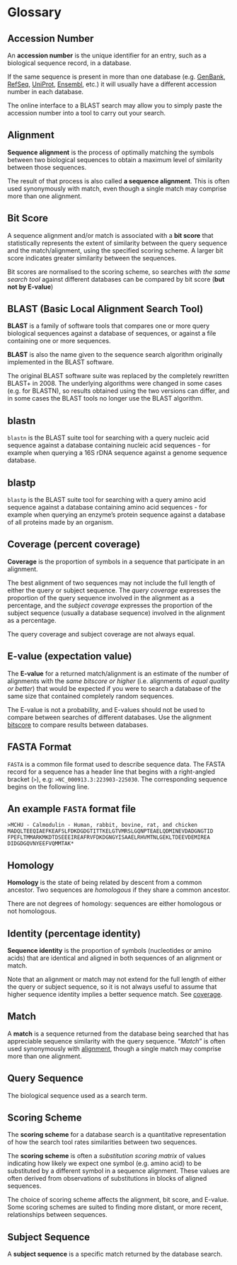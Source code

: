 # Glossary {.unnumbered}

## Accession Number

An **accession number** is the unique identifier for an entry, such as a biological sequence record, in a database. 

::: { .callout-note }
If the same sequence is present in more than one database (e.g. [GenBank](https://www.ncbi.nlm.nih.gov/), [RefSeq](https://www.ncbi.nlm.nih.gov/refseq/), [UniProt](https://www.uniprot.org/), [Ensembl](https://www.ensembl.org/index.html), etc.) it will usually have a different accession number in each database.
:::

::: { .callout-tip }
The online interface to a BLAST search may allow you to simply paste the accession number into a tool to carry out your search. 
:::

## Alignment

**Sequence alignment** is the process of optimally matching the symbols between two biological sequences to obtain a maximum level of similarity between those sequences.

The result of that process is also called **a sequence alignment**. This is often used synonymously with match, even though a single match may comprise more than one alignment.

## Bit Score

A sequence alignment and/or match is associated with a **bit score** that statistically represents the extent of similarity between the query sequence and the match/alignment, using the specified scoring scheme. A larger bit score indicates greater similarity between the sequences. 

::: { .callout-tip }
Bit scores are normalised to the scoring scheme, so searches _with the same search tool_ against different databases can be compared by bit score (**but not by E-value**)
:::

## BLAST (Basic Local Alignment Search Tool)

**BLAST** is a family of software tools that compares one or more query biological sequences against a database of sequences, or against a file containing one or more sequences. 

**BLAST** is also the name given to the sequence search algorithm originally implemented in the BLAST software.

::: { .callout-note }
The original BLAST software suite was replaced by the completely rewritten BLAST+ in 2008. The underlying algorithms were changed in some cases (e.g. for BLASTN), so results obtained using the two versions can differ, and in some cases the BLAST tools no longer use the BLAST algorithm.
:::

## blastn 

`blastn` is the BLAST suite tool for searching with a query nucleic acid sequence against a database containing nucleic acid sequences - for example when querying a 16S rDNA sequence against a genome sequence database.

## blastp

`blastp` is the BLAST suite tool for searching with a query amino acid sequence against a database containing amino acid sequences - for example when querying an enzyme's protein sequence against a database of all proteins made by an organism.

## Coverage (percent coverage)

**Coverage** is the proportion of symbols in a sequence that participate in an alignment.

::: { .callout-note }
The best alignment of two sequences may not include the full length of either the query or subject sequence. The _query coverage_ expresses the proportion of the query sequence involved in the alignment as a percentage, and the _subject coverage_ expresses the proportion of the subject sequence (usually a database sequence) involved in the alignment as a percentage. 
:::

::: { .callout-warning }
The query coverage and subject coverage are not always equal.
:::

## E-value (expectation value)

The **E-value** for a returned match/alignment is an estimate of the number of alignments with the _same bitscore or higher_ (i.e. alignments of _equal quality or better_) that would be expected if you were to search a database of the same size that contained completely random sequences. 

::: { .callout-important }
The E-value is not a probability, and E-values should not be used to compare between searches of different databases. Use the alignment [bitscore](#bitscore) to compare results between databases.
:::

## FASTA Format

`FASTA` is a common file format used to describe sequence data. The FASTA record for a sequence has a header line that begins with a right-angled bracket (`>`), e.g: `>NC_000913.3:223903-225030`. The corresponding sequence begins on the following line.

::: { .callout-note collapse="true" }
## An example `FASTA` format file

```
>MCHU - Calmodulin - Human, rabbit, bovine, rat, and chicken
MADQLTEEQIAEFKEAFSLFDKDGDGTITTKELGTVMRSLGQNPTEAELQDMINEVDADGNGTID
FPEFLTMMARKMKDTDSEEEIREAFRVFDKDGNGYISAAELRHVMTNLGEKLTDEEVDEMIREA
DIDGDGQVNYEEFVQMMTAK*
```
:::


## Homology

**Homology** is the state of being related by descent from a common ancestor. Two sequences are _homologous_ if they share a common ancestor. 

::: { .callout-important }
There are not degrees of homology: sequences are either homologous or not homologous.
:::

## Identity (percentage identity)

**Sequence identity** is the proportion of symbols (nucleotides or amino acids) that are identical and aligned in both sequences of an alignment or match. 

::: { .callout-warning }
Note that an alignment or match may not extend for the full length of either the query or subject sequence, so it is not always useful to assume that higher sequence identity implies a better sequence match. See [coverage](#coverage-percent-coverage).
:::

## Match

A **match** is a sequence returned from the database being searched that has appreciable sequence similarity with the query sequence. "*Match*" is often used synonymously with [alignment](#alignment), though a single match may comprise more than one alignment.

## Query Sequence

The biological sequence used as a search term.

## Scoring Scheme

The **scoring scheme** for a database search is a quantitative representation of how the search tool rates similarities between two sequences.

::: { .callout-note }
The **scoring scheme** is often a _substitution scoring matrix_ of values indicating how likely we expect one symbol (e.g. amino acid) to be substituted by a different symbol in a sequence alignment. These values are often derived from observations of substitutions in blocks of aligned sequences.
:::

::: { .callout-tip }
The choice of scoring scheme affects the alignment, bit score, and E-value. Some scoring schemes are suited to finding more distant, or more recent, relationships between sequences.
:::

## Subject Sequence

A **subject sequence** is a specific match returned by the database search.
